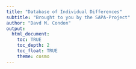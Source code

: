 ```yaml
---
title: "Database of Individual Differences"
subtitle: "Brought to you by the SAPA-Project"
author: "Davd M. Condon"
output: 
  html_document:
    toc: TRUE
    toc_depth: 2
    toc_float: TRUE
    theme: cosmo
---
```




